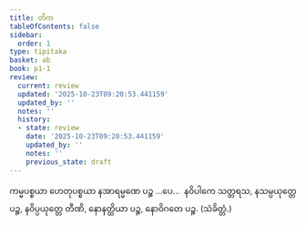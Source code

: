 ```yaml
---
title: တိက
tableOfContents: false
sidebar:
  order: 1
type: tipitaka
basket: ab
book: p1-1
review:
  current: review
  updated: '2025-10-23T09:20:53.441159'
  updated_by: ''
  notes: ''
  history:
  - state: review
    date: '2025-10-23T09:20:53.441159'
    updated_by: ''
    notes: ''
    previous_state: draft
---
```



<ReviewStatus review={frontmatter.review} showDetails={true} />

<HypothesisAnnotation frontmatter={frontmatter} />

<DynamicBreadcrumb />

<Paragraph number="604" book="p1-1">
ကမ္မပစ္စယာ ဟေတုပစ္စယာ နအာရမ္မဏေ ပဉ္စ …ပေ…  နဝိပါကေ သတ္တရသ, နသမ္ပယုတ္တေ ပဉ္စ, နဝိပ္ပယုတ္တေ တီဏိ, နောနတ္ထိယာ ပဉ္စ, နောဝိဂတေ ပဉ္စ. (သံခိတ္တံ.)
</Paragraph>